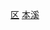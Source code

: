 {{Catnav|頁面分類|...|市辖区|辽宁市辖区}}
{{Catnav|頁面分類|...|辽宁县级行政区|本溪区县}}
{{Catnav|頁面分類|...|辽宁地级市|本溪|本溪行政区划|本溪区县}}
[[Category:本溪区县|区]]
[[Category:辽宁市辖区|本溪]]
{{catmore|平山区|本溪市平山区}}